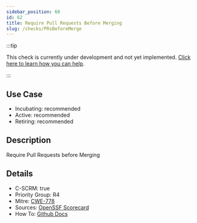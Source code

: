 ```yaml
---
sidebar_position: 60
id: 62
title: Require Pull Requests Before Merging
slug: /checks/PRsBeforeMerge
---
```


<!-- BANNER:START -->
:::tip

This check is currently under development and not yet implemented. [Click here to learn how you can help](/contribute).

:::
<!-- BANNER:END -->

## Use Case
<!-- LEVELS:START -->
- Incubating: recommended
- Active: recommended
- Retiring: recommended
<!-- LEVELS:END -->

<!-- DESCRIPTION:START -->
## Description
Require Pull Requests before Merging
<!-- DESCRIPTION:END -->

<!-- DETAILS:START -->
## Details
- C-SCRM: true
- Priority Group: R4
- Mitre: [CWE-778](https://cwe.mitre.org/data/definitions/778.html)
- Sources: [OpenSSF Scorecard](https://github.com/ossf/scorecard/blob/main/docs/checks.md#branch-protection)
- How To: [Github Docs](https://docs.github.com/en/repositories/configuring-branches-and-merges-in-your-repository/managing-protected-branches/about-protected-branches#require-pull-request-reviews-before-merging)

<!-- DETAILS:END -->
